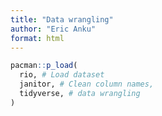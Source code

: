 ```yaml
---
title: "Data wrangling"
author: "Eric Anku"
format: html
---
```


```r
pacman::p_load(
  rio, # Load dataset
  janitor, # Clean column names,
  tidyverse, # data wrangling
)
```

